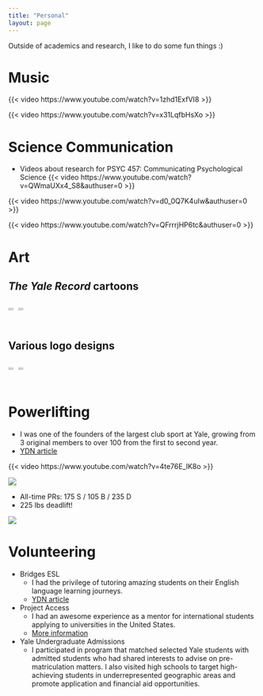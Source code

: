 ```yaml
---
title: "Personal"
layout: page
---
```

Outside of academics and research, I like to do some fun things :)

# Music
{{< video https://www.youtube.com/watch?v=1zhd1ExfVI8 >}}

{{< video https://www.youtube.com/watch?v=x31LqfbHsXo >}}

# Science Communication
- Videos about research for PSYC 457: Communicating Psychological Science
{{< video https://www.youtube.com/watch?v=QWmaUXx4_S8&authuser=0 >}}

{{< video https://www.youtube.com/watch?v=d0_0Q7K4uIw&authuser=0 >}}

{{< video https://www.youtube.com/watch?v=QFrrrjHP6tc&authuser=0 >}}

# Art 
## *The Yale Record* cartoons  
<div style="display: flex;">
  <img src="lanyard.png" width="50%"><img src="Cowboys.png" width="50%" >
</div>

## Various logo designs
<div style="display: flex;">
  <img src="CogSci%20Logo2.png" width="50%"><img src="Sticker6.png" width="50%">
</div>

# Powerlifting
- I was one of the founders of the largest club sport at Yale, growing from 3 original members to over 100 from the first to second year.  
- [YDN article](https://yaledailynews.com/blog/2022/11/02/club-powerlifting-host-its-first-meet-of-the-year/)

{{< video https://www.youtube.com/watch?v=4te76E_lK8o >}}

![](ypl.JPG)

- All-time PRs: 175 S / 105 B / 235 D
- 225 lbs deadlift!  

![](225.gif)

# Volunteering
- Bridges ESL
  - I had the privilege of tutoring amazing students on their English language learning journeys.
  - [YDN article](https://yaledailynews.com/blog/2022/10/26/bridges-esl-connects-yale-and-new-haven-through-interactive-english-lessons/)
- Project Access
  - I had an awesome experience as a mentor for international students applying to universities in the United States.
  - [More information](https://projectaccess.org/)
- Yale Undergraduate Admissions
  - I participated in program that matched selected Yale students with admitted students who had shared interests to advise on pre-matriculation matters. I also visited high schools to target high-achieving students in underrepresented geographic areas and promote application and financial aid opportunities.

